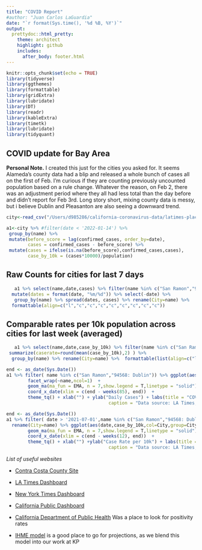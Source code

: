 ```yaml
---
title: "COVID Report"
#author: "Juan Carlos LaGuardia"
date: "`r format(Sys.time(), '%d %B, %Y')`"
output:
  prettydoc::html_pretty:
    theme: architect
    highlight: github
    includes:
      after_body: footer.html
---
```


```r

knitr::opts_chunk$set(echo = TRUE)
library(tidyverse)
library(ggthemes)
library(formattable)
library(gridExtra)
library(lubridate)
library(DT)
library(readr)
library(kableExtra)
library(timetk)
library(lubridate)
library(tidyquant)
```

## COVID update for Bay Area

**Personal Note.**  I created this just for the cities you asked for.  It seems Alameda's county data had a blip and released a whole bunch of cases all on the first of Feb.  I'm curious if they are counting previously uncounted population based on a rule change.  Whatever the reason, on Feb 2, there was an adjustment period where they all had less total than the day before and didn't report for Feb 3rd.  Long story short, mixing county data is messy, but i believe Dublin and Pleasanton are also seeing a downward trend. 

```r
city<-read_csv("/Users/d985286/california-coronavirus-data/latimes-place-totals.csv")

a1<-city %>% #filter(date < '2022-01-14') %>% 
 group_by(name) %>%
 mutate(before_score = lag(confirmed_cases, order_by=date),
        cases = confirmed_cases - before_score) %>% 
 mutate(cases = ifelse(is.na(before_score),confirmed_cases,cases),
        case_by_10k = (cases*10000)/population)
```
## Raw Counts for cities for last 7 days
```r
   a1 %>% select(name,date,cases) %>% filter(name %in% c("San Ramon","94568: Dublin","94588: Pleasanton", "94566: Pleasanton"), date > (Sys.Date() - 8)) %>%
  mutate(dates = format(date, "%m/%d")) %>% select(-date) %>% 
   group_by(name) %>% spread(dates, cases) %>% rename(City=name) %>% 
  formattable(align=c("l","c","c","c","c","c","c","c","c"))

```
## Comparable rates per 10k population across cities for last week (averaged) 
```r
   a1 %>% select(name,date,case_by_10k) %>% filter(name %in% c("San Ramon","94568: Dublin","94588: Pleasanton", "94566: Pleasanton"),date > (Sys.Date() - 8)) %>% 
 summarize(caserate=round(mean(case_by_10k),2) ) %>% 
  group_by(name) %>% rename(City=name) %>%  formattable(list(align=c("l","r"),caserate=color_bar("lightblue")))

```

```r
end <- as_date(Sys.Date())
a1 %>% filter( name %in% c("San Ramon","94568: Dublin")) %>% ggplot(aes(date,cases)) + 
        facet_wrap(~name,ncol=1)  +
        geom_ma(ma_fun = EMA, n = 7,show.legend = T,linetype = "solid") + 
        coord_x_date(xlim = c(end - weeks(85), end))  + 
        theme_tq() + xlab("") + ylab("Daily Cases") + labs(title = "COVID 19 Historical Trend",
                                      caption = "Data source: LA Times; 7 day Average")
```


```r
end <- as_date(Sys.Date())
a1 %>% filter( date > '2021-07-01',name %in% c("San Ramon","94568: Dublin","94588: Pleasanton", "94566: Pleasanton")) %>%
  rename(City=name) %>% ggplot(aes(date,case_by_10k,col=City,group=City)) + 
        geom_ma(ma_fun = EMA, n = 7,show.legend = T,linetype = "solid") + 
        coord_x_date(xlim = c(end - weeks(12), end))  + 
        theme_tq() + xlab("") +ylab("Case Rate per 10k") + labs(title = "COVID Case Rate Comparison",
                                      caption = "Data source: LA Times; 7 day Average")
```

*List of useful websites*

* [Contra Costa County Site](https://www.coronavirus.cchealth.org/dashboard)

* [LA Times Dashboard](https://www.latimes.com/projects/california-coronavirus-cases-tracking-outbreak/)

* [New York Times Dashboard](https://www.nytimes.com/interactive/2021/us/covid-cases.html)

* [California Public Dashboard](https://public.tableau.com/views/COVID-19PublicDashboard/Covid-19Public)

* [California Department of Public Health](https://www.cdph.ca.gov/Programs/CID/DCDC/Pages/Immunization/ncov2019.aspx) Was a place to look for positivity rates

* [IHME model](https://covid19.healthdata.org/united-states-of-america/california) is a good place to go for projections, as we blend this model into our work at KP  


